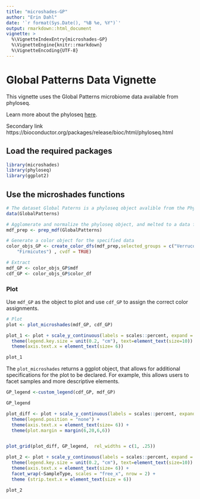 ```yaml
---
title: "microshades-GP"
author: "Erin Dahl"
date: '`r format(Sys.Date(), "%B %e, %Y")`'
output: rmarkdown::html_document
vignette: >
  %\VignetteIndexEntry{microshades-GP}
  %\VignetteEngine{knitr::rmarkdown}
  %\VignetteEncoding{UTF-8}
---
```


# Global Patterns Data Vignette

This vignette uses the Global Patterns microbiome data available from phyloseq.

Learn more about the phyloseq [here](https://github.com/joey711/phyloseq).

Secondary link https://bioconductor.org/packages/release/bioc/html/phyloseq.html

## Load the required packages

```r
library(microshades)
library(phyloseq)
library(ggplot2)
```

## Use the microshades functions

```r
# The dataset Global Paterns is a phyloseq object avalible from the Phyloseq package
data(GlobalPatterns)

# Agglomerate and normalize the phyloseq object, and melted to a data frame
mdf_prep <- prep_mdf(GlobalPatterns)

# Generate a color object for the specified data
color_objs_GP <- create_color_dfs(mdf_prep,selected_groups = c("Verrucomicrobia", "Proteobacteria", "Actinobacteria", "Bacteroidetes",
    "Firmicutes") , cvdf = TRUE)

# Extract
mdf_GP <- color_objs_GP$mdf
cdf_GP <- color_objs_GP$color_df
```

### Plot 

Use `mdf_GP` as the object to plot and use `cdf_GP` to assign the correct color assignments. 

```r
# Plot
plot <- plot_microshades(mdf_GP, cdf_GP)

plot_1 <- plot + scale_y_continuous(labels = scales::percent, expand = expansion(0)) +
  theme(legend.key.size = unit(0.2, "cm"), text=element_text(size=10)) +
  theme(axis.text.x = element_text(size= 6)) 

plot_1 

```

The `plot_microshades` returns a ggplot object, that allows for additional specifications for the plot to be declared. For example, this allows users to facet samples and more descriptive elements.

```r

GP_legend <-custom_legend(cdf_GP, mdf_GP)

GP_legend

```

```r

plot_diff <- plot + scale_y_continuous(labels = scales::percent, expand = expansion(0)) +
  theme(legend.position = "none") +
  theme(axis.text.x = element_text(size= 6)) + 
  theme(plot.margin = margin(6,20,6,6))


plot_grid(plot_diff, GP_legend,  rel_widths = c(1, .25))

```

```r

plot_2 <- plot + scale_y_continuous(labels = scales::percent, expand = expansion(0)) +
  theme(legend.key.size = unit(0.2, "cm"), text=element_text(size=10)) +
  theme(axis.text.x = element_text(size= 6)) +
  facet_wrap(~SampleType, scales = "free_x", nrow = 2) +
  theme (strip.text.x = element_text(size = 6))

plot_2
```



